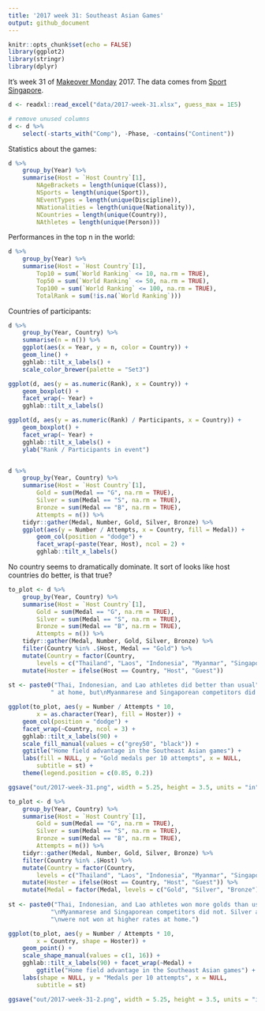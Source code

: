 ```yaml
---
title: '2017 week 31: Southeast Asian Games'
output: github_document
---
```


```r
knitr::opts_chunk$set(echo = FALSE)
library(ggplot2)
library(stringr)
library(dplyr)
```

It's week 31 of [Makeover Monday](http://www.makeovermonday.co.uk/data/) 2017. The data comes from [Sport Singapore](https://www.myactivesg.com/sea-games-asean-para-games/28th-sea-games-singapore-2015). 

```r
d <- readxl::read_excel("data/2017-week-31.xlsx", guess_max = 1E5)

# remove unused columns
d <- d %>% 
    select(-starts_with("Comp"), -Phase, -contains("Continent"))
```

Statistics about the games: 

```r
d %>% 
    group_by(Year) %>%
    summarise(Host = `Host Country`[1],
        NAgeBrackets = length(unique(Class)), 
        NSports = length(unique(Sport)), 
        NEventTypes = length(unique(Discipline)), 
        NNationalities = length(unique(Nationality)), 
        NCountries = length(unique(Country)),
        NAthletes = length(unique(Person)))
```

Performances in the top n in the world: 
```r
d %>% 
    group_by(Year) %>%
    summarise(Host = `Host Country`[1],
        Top10 = sum(`World Ranking` <= 10, na.rm = TRUE), 
        Top50 = sum(`World Ranking` <= 50, na.rm = TRUE), 
        Top100 = sum(`World Ranking` <= 100, na.rm = TRUE), 
        TotalRank = sum(!is.na(`World Ranking`)))
```

Countries of participants: 
```r
d %>% 
    group_by(Year, Country) %>% 
    summarise(n = n()) %>% 
    ggplot(aes(x = Year, y = n, color = Country)) + 
    geom_line() + 
    gghlab::tilt_x_labels() + 
    scale_color_brewer(palette = "Set3")

ggplot(d, aes(y = as.numeric(Rank), x = Country)) + 
    geom_boxplot() + 
    facet_wrap(~ Year) + 
    gghlab::tilt_x_labels()

ggplot(d, aes(y = as.numeric(Rank) / Participants, x = Country)) + 
    geom_boxplot() + 
    facet_wrap(~ Year) + 
    gghlab::tilt_x_labels() + 
    ylab("Rank / Participants in event")


d %>% 
    group_by(Year, Country) %>% 
    summarise(Host = `Host Country`[1],
        Gold = sum(Medal == "G", na.rm = TRUE), 
        Silver = sum(Medal == "S", na.rm = TRUE),
        Bronze = sum(Medal == "B", na.rm = TRUE),
        Attempts = n()) %>% 
    tidyr::gather(Medal, Number, Gold, Silver, Bronze) %>% 
    ggplot(aes(y = Number / Attempts, x = Country, fill = Medal)) + 
        geom_col(position = "dodge") + 
        facet_wrap(~paste(Year, Host), ncol = 2) + 
        gghlab::tilt_x_labels()

```

No country seems to dramatically dominate. It sort of looks like host countries do better, is that true?

```r
to_plot <- d %>% 
    group_by(Year, Country) %>% 
    summarise(Host = `Host Country`[1],
        Gold = sum(Medal == "G", na.rm = TRUE), 
        Silver = sum(Medal == "S", na.rm = TRUE),
        Bronze = sum(Medal == "B", na.rm = TRUE),
        Attempts = n()) %>% 
    tidyr::gather(Medal, Number, Gold, Silver, Bronze) %>%
    filter(Country %in% .$Host, Medal == "Gold") %>% 
    mutate(Country = factor(Country, 
        levels = c("Thailand", "Laos", "Indonesia", "Myanmar", "Singapore"))) %>% 
    mutate(Hoster = ifelse(Host == Country, "Host", "Guest"))
    
st <- paste0("Thai, Indonesian, and Lao athletes did better than usual",
            " at home, but\nMyanmarese and Singaporean competitors did not.")

ggplot(to_plot, aes(y = Number / Attempts * 10, 
        x = as.character(Year), fill = Hoster)) + 
    geom_col(position = "dodge") + 
    facet_wrap(~Country, ncol = 3) + 
    gghlab::tilt_x_labels(90) + 
    scale_fill_manual(values = c("grey50", "black")) + 
    ggtitle("Home field advantage in the Southeast Asian games") + 
    labs(fill = NULL, y = "Gold medals per 10 attempts", x = NULL, 
        subtitle = st) + 
    theme(legend.position = c(0.85, 0.2))

ggsave("out/2017-week-31.png", width = 5.25, height = 3.5, units = "in", dpi = 303)
```

```r
to_plot <- d %>% 
    group_by(Year, Country) %>% 
    summarise(Host = `Host Country`[1],
        Gold = sum(Medal == "G", na.rm = TRUE), 
        Silver = sum(Medal == "S", na.rm = TRUE),
        Bronze = sum(Medal == "B", na.rm = TRUE),
        Attempts = n()) %>% 
    tidyr::gather(Medal, Number, Gold, Silver, Bronze) %>%
    filter(Country %in% .$Host) %>%
    mutate(Country = factor(Country, 
        levels = c("Thailand", "Laos", "Indonesia", "Myanmar", "Singapore"))) %>% 
    mutate(Hoster = ifelse(Host == Country, "Host", "Guest")) %>% 
    mutate(Medal = factor(Medal, levels = c("Gold", "Silver", "Bronze")))
    
st <- paste0("Thai, Indonesian, and Lao athletes won more golds than usual at home, but",
            "\nMyanmarese and Singaporean competitors did not. Silver and bronze medals", 
            "\nwere not won at higher rates at home.")

ggplot(to_plot, aes(y = Number / Attempts * 10,
        x = Country, shape = Hoster)) +
    geom_point() +
    scale_shape_manual(values = c(1, 16)) +
    gghlab::tilt_x_labels(90) + facet_wrap(~Medal) + 
        ggtitle("Home field advantage in the Southeast Asian games") + 
    labs(shape = NULL, y = "Medals per 10 attempts", x = NULL, 
        subtitle = st)

ggsave("out/2017-week-31-2.png", width = 5.25, height = 3.5, units = "in", dpi = 303)

```